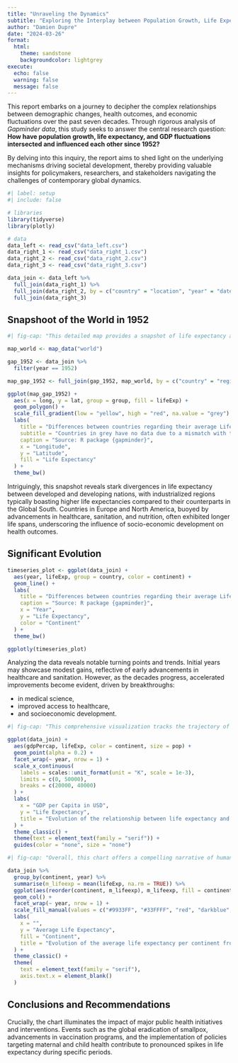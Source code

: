 ```yaml
---
title: "Unraveling the Dynamics"
subtitle: "Exploring the Interplay between Population Growth, Life Expectancy, and GDP Fluctuations since 1952"
author: "Damien Dupre"
date: "2024-03-26"
format:
  html: 
    theme: sandstone
    backgroundcolor: lightgrey
execute:
  echo: false
  warning: false
  message: false
---
```


This report embarks on a journey to decipher the complex relationships between demographic changes, health outcomes, and economic fluctuations over the past seven decades. Through rigorous analysis of *Gapminder data*, this study seeks to answer the central research question: **How have population growth, life expectancy, and GDP fluctuations intersected and influenced each other since 1952?**

By delving into this inquiry, the report aims to shed light on the underlying mechanisms driving societal development, thereby providing valuable insights for policymakers, researchers, and stakeholders navigating the challenges of contemporary global dynamics.

```r
#| label: setup
#| include: false

# libraries
library(tidyverse)
library(plotly)

# data
data_left <- read_csv("data_left.csv")
data_right_1 <- read_csv("data_right_1.csv")
data_right_2 <- read_csv("data_right_2.csv")
data_right_3 <- read_csv("data_right_3.csv")

data_join <- data_left %>%
  full_join(data_right_1) %>%
  full_join(data_right_2, by = c("country" = "location", "year" = "date")) %>%
  full_join(data_right_3)
```

## Snapshoot of the World in 1952

```r
#| fig-cap: "This detailed map provides a snapshot of life expectancy across the globe in 1952, showcasing significant disparities between developed and developing nations. It highlights the influence of socio-economic factors on health outcomes and underscores the need for targeted interventions to address inequalities."

map_world <- map_data("world") 

gap_1952 <- data_join %>% 
  filter(year == 1952)

map_gap_1952 <- full_join(gap_1952, map_world, by = c("country" = "region"))

ggplot(map_gap_1952) +
  aes(x = long, y = lat, group = group, fill = lifeExp) +
  geom_polygon() +
  scale_fill_gradient(low = "yellow", high = "red", na.value = "grey") +
  labs(
    title = "Differences between countries regarding their average Life Expectancy in 1952",
    subtitle = "Countries in grey have no data due to a mismatch with their names",
    caption = "Source: R package {gapminder}",
    x = "Longitude",
    y = "Latitude",
    fill = "Life Expectancy"
  ) +
  theme_bw()
```

Intriguingly, this snapshot reveals stark divergences in life expectancy between developed and developing nations, with industrialized regions typically boasting higher life expectancies compared to their counterparts in the Global South. Countries in Europe and North America, buoyed by advancements in healthcare, sanitation, and nutrition, often exhibited longer life spans, underscoring the influence of socio-economic development on health outcomes.

## Significant Evolution

```r
timeseries_plot <- ggplot(data_join) +
  aes(year, lifeExp, group = country, color = continent) +
  geom_line() +
  labs(
    title = "Differences between countries regarding their average Life Expectancy since 1952 by continent",
    caption = "Source: R package {gapminder}",
    x = "Year",
    y = "Life Expectancy",
    color = "Continent"
  ) +
  theme_bw()

ggplotly(timeseries_plot)
```

Analyzing the data reveals notable turning points and trends. Initial years may showcase modest gains, reflective of early advancements in healthcare and sanitation. However, as the decades progress, accelerated improvements become evident, driven by breakthroughs:

- in medical science, 
- improved access to healthcare, 
- and socioeconomic development.

```r
#| fig-cap: "This comprehensive visualization tracks the trajectory of global well-being over nearly seven decades, encapsulating shifts, patterns, and significant milestones in life expectancy worldwide. Beginning in 1952, the chart unveils a remarkable journey of human advancement, characterized by steady increases in life expectancy across diverse regions."

ggplot(data_join) +
  aes(gdpPercap, lifeExp, color = continent, size = pop) +
  geom_point(alpha = 0.2) +
  facet_wrap(~ year, nrow = 1) +
  scale_x_continuous(
    labels = scales::unit_format(unit = "K", scale = 1e-3),
    limits = c(0, 50000),
    breaks = c(20000, 40000)
  ) + 
  labs(
    x = "GDP per Capita in USD",
    y = "Life Expectancy",
    title = "Evolution of the relationship between life expectancy and GDP from 1952 to 2007 per continent."
  ) +
  theme_classic() +
  theme(text = element_text(family = "serif")) +
  guides(color = "none", size = "none")
```

```r
#| fig-cap: "Overall, this chart offers a compelling narrative of human progress and resilience, charting the collective journey towards longer, healthier lives on a global scale. It serves as a powerful tool for policymakers, researchers, and advocates, informing evidence-based strategies to address persistent disparities and safeguard public health in an ever-changing world."

data_join %>%
  group_by(continent, year) %>%
  summarise(m_lifeexp = mean(lifeExp, na.rm = TRUE)) %>%
  ggplot(aes(reorder(continent, m_lifeexp), m_lifeexp, fill = continent)) +
  geom_col() +
  facet_wrap(~ year, nrow = 1) +
  scale_fill_manual(values = c("#9933FF", "#33FFFF", "red", "darkblue", "chartreuse3")) +
  labs(
    x = "",
    y = "Average Life Expectancy",
    fill = "Continent",
    title = "Evolution of the average life expectancy per continent from 1952 to 2007 per continent."
  ) +
  theme_classic() +
  theme(
    text = element_text(family = "serif"),
    axis.text.x = element_blank()
  )
```

## Conclusions and Recommendations

Crucially, the chart illuminates the impact of major public health initiatives and interventions. Events such as the global eradication of smallpox, advancements in vaccination programs, and the implementation of policies targeting maternal and child health contribute to pronounced spikes in life expectancy during specific periods.


